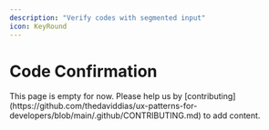 ```yaml
---
description: "Verify codes with segmented input"
icon: KeyRound
---
```



# Code Confirmation

<Callout type="warning">
  This page is empty for now. Please help us by
  [contributing](https://github.com/thedaviddias/ux-patterns-for-developers/blob/main/.github/CONTRIBUTING.md)
  to add content.
</Callout>
